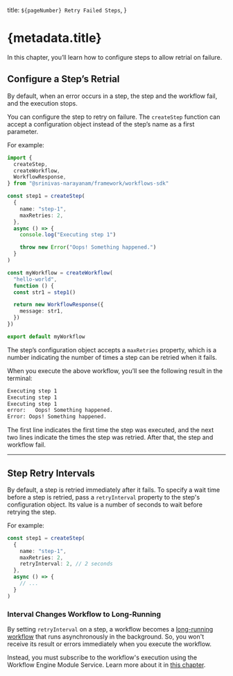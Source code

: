   title: `${pageNumber} Retry Failed Steps`,
}

# {metadata.title}

In this chapter, you’ll learn how to configure steps to allow retrial on failure.

## Configure a Step’s Retrial

By default, when an error occurs in a step, the step and the workflow fail, and the execution stops.

You can configure the step to retry on failure. The `createStep` function can accept a configuration object instead of the step’s name as a first parameter.

For example:

```ts title="src/workflows/hello-world.ts" highlights={[["10"]]} collapsibleLines="1-6" expandButtonLabel="Show Imports"
import { 
  createStep, 
  createWorkflow,
  WorkflowResponse,
} from "@srinivas-narayanam/framework/workflows-sdk"

const step1 = createStep(
  {
    name: "step-1",
    maxRetries: 2,
  },
  async () => {
    console.log("Executing step 1")

    throw new Error("Oops! Something happened.")
  }
)

const myWorkflow = createWorkflow(
  "hello-world", 
  function () {
  const str1 = step1()

  return new WorkflowResponse({
    message: str1,
  })
})

export default myWorkflow
```

The step’s configuration object accepts a `maxRetries` property, which is a number indicating the number of times a step can be retried when it fails.

When you execute the above workflow, you’ll see the following result in the terminal:

```bash
Executing step 1
Executing step 1
Executing step 1
error:   Oops! Something happened.
Error: Oops! Something happened.
```

The first line indicates the first time the step was executed, and the next two lines indicate the times the step was retried. After that, the step and workflow fail.

---

## Step Retry Intervals

By default, a step is retried immediately after it fails. To specify a wait time before a step is retried, pass a `retryInterval` property to the step's configuration object. Its value is a number of seconds to wait before retrying the step.

For example:

```ts title="src/workflows/hello-world.ts" highlights={[["5"]]}
const step1 = createStep(
  {
    name: "step-1",
    maxRetries: 2,
    retryInterval: 2, // 2 seconds
  },
  async () => {
    // ...
  }
)
```

### Interval Changes Workflow to Long-Running

By setting `retryInterval` on a step, a workflow becomes a [long-running workflow](../long-running-workflow/page.mdx) that runs asynchronously in the background. So, you won't receive its result or errors immediately when you execute the workflow.

Instead, you must subscribe to the workflow's execution using the Workflow Engine Module Service. Learn more about it in [this chapter](../long-running-workflow/page.mdx#access-long-running-workflow-status-and-result).
